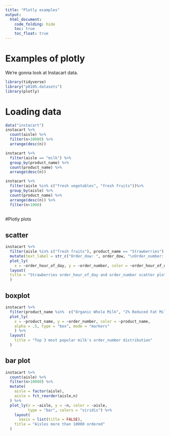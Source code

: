 ```yaml
---
title: "Plotly examples"
output: 
  html_document:
    code_folding: hide
    toc: true
    toc_float: true
---
```


# Examples of plotly

We're gonna look at Instacart data.

```r
library(tidyverse)
library("p8105.datasets")
library(plotly)
```


# Loading data
```r
data("instacart")
instacart %>% 
  count(aisle) %>% 
  filter(n>10000) %>% 
  arrange(desc(n))
```

```r
instacart %>%
  filter(aisle == "milk") %>% 
  group_by(product_name) %>% 
  count(product_name) %>% 
  arrange(desc(n)) 
```

```r
instacart %>% 
  filter(aisle %in% c("fresh vegetables", "fresh fruits"))%>% 
  group_by(aisle) %>% 
  count(product_name) %>% 
  arrange(desc(n)) %>% 
  filter(n>1000)
  
```


#Plotly plots

## scatter
```r
instacart %>% 
  filter(aisle %in% c("fresh fruits"), product_name == "Strawberries") %>%
  mutate(text_label = str_c("Order_dow: ", order_dow, "\nOrder_number: ", order_number, "\norder_hour_of_day: ", order_hour_of_day)) %>% 
  plot_ly(
    x = ~order_hour_of_day, y = ~order_number, color = ~order_hour_of_day, text = ~text_label, alpha = .5, type = "scatter", mode = "markers", colors = "viridis") %>% 
  layout(
  title = "Strawberries order_hour_of_day and order_number scatter plot"
  )

```

## boxplot
```r
instacart %>%
  filter(product_name %in%  c("Organic Whole Milk", "2% Reduced Fat Milk", "Organic Reduced Fat 2% Milk")) %>% 
  plot_ly(
    x = ~product_name, y = ~order_number, color = ~product_name,
    alpha = .5, type = "box", mode = "markers"
    ) %>% 
  layout(
    title = "Top 3 most popular milk's order_number distribution"
  )
```




## bar plot

```r
instacart %>% 
  count(aisle) %>% 
  filter(n>10000) %>% 
  mutate(
    aisle = factor(aisle),
    aisle = fct_reorder(aisle,n)
  ) %>% 
  plot_ly(x = ~aisle, y = ~n, color = ~aisle,
          type = "bar", colors = "viridis") %>% 
    layout(
      xaxis = list(title = FALSE),
    title = "Aisles more than 10000 ordered"
  )
```






